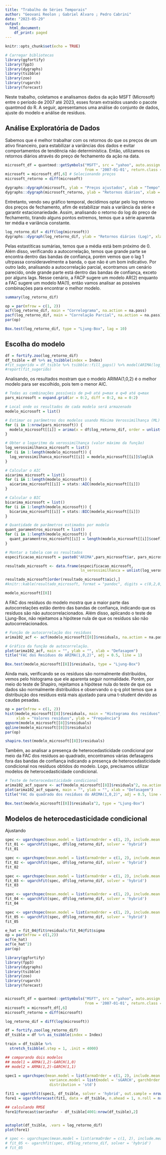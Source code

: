 ```yaml
---
title: "Trabalho de Séries Temporais"
author: "Geovani Reolon ; Gabriel Alvaro ; Pedro Cabrini"
date: "2023-05-29"
output:
  html_document:
    df_print: paged
---
```


```r
knitr::opts_chunk$set(echo = TRUE)
```

```r
# Carregar bibliotecas
library(ggfortify)
library(fpp3)
library(dygraphs)
library(tsibble)
library(zoo)
library(rugarch)
library(forecast)
```


Neste trabalho, coletamos e analisamos dados da ação MSFT (Microsoft) entre o período de 2007 até 2023, esses foram extraídos usando o pacote quantmod do R. A seguir, apresentamos uma análise do conjunto de dados, ajuste do modelo e análise de resíduos. 

## Análise Exploratória de Dados

Sabemos que é melhor trabalhar com os retornos do que os preços de um ativo financeiro, para estabilizar a variâncias dos dados e evitar comportamentos de tendência não determinística. Então, utilizamos os retornos diários através do preço de fechamento da ação na data.

```r
microsoft_df = quantmod::getSymbols("MSFT", src = "yahoo", auto.assign = FALSE, 
                                    from = '2007-01-01', return.class = 'zoo')# Coletando os dados
microsoft = microsoft_df[,6] # Selecionando preços
microsoft_retorno = diff(microsoft)

dygraphs::dygraph(microsoft, ylab = "Preços ajustados", xlab = "Tempo", main = "Série temporal do histórico de preços ajustados") # Preços diários
dygraphs::dygraph(microsoft_retorno, ylab = "Retornos diários", xlab = "Tempo", main = "Série Temporal dos retornos diários") # Retornos diários
```


Entretanto, vendo seu gráfico temporal, decidimos optar pelo log retorno dos preços de fechamento, afim de estabilizar mais a variância da série e garantir estacionariedade. Assim, analisando o retorno do log do preço de fechamento, tirando alguns pontos extremos, temos que a série aparenta ter média e variância constante.

```r
log_retorno_dif = diff(log(microsoft))
dygraphs::dygraph(log_retorno_dif, ylab = "Retornos diários (Log)", xlab = "Tempo", main = "Série Temporal dos retornos diários do Log") # Retornos diários Log 
```


Pelas estastíticas sumárias, temos que a média está bem próximo de 0. Além disso, verificando a autocorrelação, temos que grande parte se encontra dentro das bandas de confiança, porém vemos que o lag 1 ultrpassa consideravelmente a banda, o que não é um bom indicativo. Por outro lado, analisando a autocorrelação parcial, econtramos um cenário parecido, onde grande parte está dentro das bandas de confiança, exceto por alguns lags. Nesse cenário, a FACP sugere um modelo AR(2) enquanto a FAC sugere um modelo MA(1), então vamos analisar as possíves combinações para encontrar o melhor modelo.

```r
summary(log_retorno_dif)
```

```r
op = par(mfrow = c(1, 2))
acf(log_retorno_dif, main = "Correlograma", na.action = na.pass)
pacf(log_retorno_dif, main = "Correlação Parcial", na.action = na.pass)
par(op)
```

```r
Box.test(log_retorno_dif, type = "Ljung-Box", lag = 10)
```


## Escolha do modelo

```r
df = fortify.zoo(log_retorno_dif) 
df_tsible = df %>% as_tsibble(index = Index)
#fit_sugerido = df_tsible %>% tsibble::fill_gaps() %>% model(ARIMA(log_retorno_dif))
#report(fit_sugerido)
```

Analisando, os resultados mostram que o modelo ARIMA(1,0,2) é o melhor modelo para ser escolhido, pois tem o menor AIC.

```r
# Todas as combinações possíveis de p=0 até p=max e q=0 até q=max
pars_microsoft = expand.grid(ar = 0:2, diff = 0:2, ma = 0:2)

# Local onde os resultados de cada modelo será armazenado
modelo_microsoft = list()

# Estimar os parâmetros dos modelos usando Máxima Verossimilhança (ML)
for (i in 1:nrow(pars_microsoft)) {
  modelo_microsoft[[i]] = arima(x = df$log_retorno_dif, order = unlist(pars_microsoft[i, 1:3]), method = "ML")
}

# Obter o logaritmo da verossimilhança (valor máximo da função)
log_verossimilhanca_microsoft = list()
for (i in 1:length(modelo_microsoft)) {
  log_verossimilhanca_microsoft[[i]] = modelo_microsoft[[i]]$loglik
}

# Calcular o AIC
aicarima_microsoft = list()
for (i in 1:length(modelo_microsoft)) {
  aicarima_microsoft[[i]] = stats::AIC(modelo_microsoft[[i]])
}

# Calcular o BIC
bicarima_microsoft = list()
for (i in 1:length(modelo_microsoft)) {
  bicarima_microsoft[[i]] = stats::BIC(modelo_microsoft[[i]])
}

# Quantidade de parâmetros estimados por modelo
quant_paramentros_microsoft = list()
for (i in 1:length(modelo_microsoft)) {
  quant_paramentros_microsoft[[i]] = length(modelo_microsoft[[i]]$coef)+1 # +1 porque temos a variância do termo de erro 
}

# Montar a tabela com os resultados
especificacao_microsoft = paste0("ARIMA",pars_microsoft$ar, pars_microsoft$diff, pars_microsoft$ma)

resultado_microsoft <- data.frame(especificacao_microsoft, 
                                  ln_verossimilhanca = unlist(log_verossimilhanca_microsoft),aic = unlist(aicarima_microsoft), bic = unlist(bicarima_microsoft))

resultado_microsoft[order(resultado_microsoft$aic),]
#knitr::kable(resultado_microsoft, format = "pandoc", digits = c(0,2,0,0,2), align = 'c')
```

```r
modelo_microsoft[[8]]
```

A FAC dos resíduos do modelo mostra que a maior parte das autocorrelações estão dentro das bandas de confiança, indicando que os resíduos são não autocorrelacionados. Além disso, aplicando o teste de Ljung-Box, não rejeitamos a hipótese nula de que os resíduos são não autocorrelacionados.

```r
# Função de autocorrelação dos resíduos
arima102_acf <- acf(modelo_microsoft[[8]]$residuals, na.action = na.pass, plot = FALSE)

# Gráfico da função de autocorrelação. 
plot(arima102_acf, main = "", ylab = "", xlab = "Defasagem")
title("FAC dos Resíduos do ARIMA(1,0,2)", adj = 0.5, line = 1)
```

```r
Box.test(modelo_microsoft[[8]]$residuals, type = "Ljung-Box")
```

Ainda mais, verificando se os resíduos são normalmente distribuídos, vemos pelo histograma que ele aparenta seguir normalidade. Porém, por meio do teste de Shapiro, rejeitamos a hipótese nula do teste de que os dados são normalmente distribuídos e observando o q-q plot temos que a distribuição dos resíduos está mais ajustado para uma t-student devido as caudas pesadas.

```r
op = par(mfrow = c(1, 2))
hist(modelo_microsoft[[8]]$residuals, main = "Histograma dos resíduos", col = "lightblue",
     xlab = "Valores resíduos", ylab = "Frequência")
qqnorm(modelo_microsoft[[8]]$residuals)
qqline(modelo_microsoft[[8]]$residuals)
par(op)
```

```r
shapiro.test(modelo_microsoft[[8]]$residuals)
```

Também, ao analisar a presença de heterocedasticidade condicional por meio da FAC dos resíduos ao quadrado, encontramos várias defasagens fora das bandas de confiança indicando a presença de heterocedasticidade condicional nos resíduos obtidos do modelo. Logo, precisamos utilizar modelos de heterocedasticidade condicional.


```r
# Teste de heterocedasticidade condicional
arima102_acf_square <- acf(modelo_microsoft[[8]]$residuals^2, na.action = na.pass, plot = FALSE)
plot(arima102_acf_square, main = "", ylab = "", xlab = "Defasagem")
title("FAC do quadrado dos resíduos do ARIMA(1,0,2)", adj = 0.5, line = 1)
```

```r
Box.test(modelo_microsoft[[8]]$residuals^2, type = "Ljung-Box")
```

## Modelos de heterocedasticidade condicional

Ajustando 

```r
spec <- ugarchspec(mean.model = list(armaOrder = c(1, 2), include.mean = FALSE), variance.model = list(model = 'sGARCH', garchOrder = c(3, 0)), distribution = 'std')
fit_01 <- ugarchfit(spec, df$log_retorno_dif, solver = 'hybrid')
fit_01
```

```r
spec <- ugarchspec(mean.model = list(armaOrder = c(1, 2), include.mean = FALSE), variance.model = list(model = 'sGARCH', garchOrder = c(4, 0)), distribution = 'std')
fit_02 <- ugarchfit(spec, df$log_retorno_dif, solver = 'hybrid')
fit_02
```

```r
spec <- ugarchspec(mean.model = list(armaOrder = c(1, 2), include.mean = FALSE), variance.model = list(model = 'sGARCH', garchOrder = c(5, 0)), distribution = 'std')
fit_03 <- ugarchfit(spec, df$log_retorno_dif, solver = 'hybrid')
fit_03
```

```r
spec <- ugarchspec(mean.model = list(armaOrder = c(1, 2), include.mean = FALSE), variance.model = list(model = 'sGARCH', garchOrder = c(6, 0)), distribution = 'std')
fit_04 <- ugarchfit(spec, df$log_retorno_dif, solver = 'hybrid')
fit_04
```

```r
spec <- ugarchspec(mean.model = list(armaOrder = c(1, 2), include.mean = FALSE), variance.model = list(model = 'sGARCH', garchOrder = c(1, 1)), distribution = 'std')
fit_05 <- ugarchfit(spec, df$log_retorno_dif, solver = 'hybrid')
fit_05
```

```r
e_hat = fit_04@fit$residuals/fit_04@fit$sigma
op = par(mfrow = c(1,2))
acf(e_hat)
acf(e_hat^2)
par(op)
```

```r
library(ggfortify)
library(fpp3)
library(dygraphs)
library(tsibble)
library(zoo)
library(rugarch)
library(forecast)


microsoft_df = quantmod::getSymbols("MSFT", src = "yahoo", auto.assign = FALSE,
                                    from = '2007-01-01', return.class = 'zoo')
microsoft = microsoft_df[,6]
microsoft_retorno = diff(microsoft)

log_retorno_dif = diff(log(microsoft))

df = fortify.zoo(log_retorno_dif)
df_tsible = df %>% as_tsibble(index = Index)

train = df_tsible %>%
  stretch_tsibble(.step = 1, .init = 4000)

## comparando dois modelos
## model1 = ARMA(1,2)-GARCH(1,0)
## model2 = ARMA(1,2)-GARCH(1,1)

spec1 = ugarchspec(mean.model = list(armaOrder = c(1, 2), include.mean = FALSE), 
                    variance.model = list(model = 'sGARCH', garchOrder = c(1, 0)), 
                    distribution = 'std')

fit1 = ugarchfit(spec1, df_tsible, solver = 'hybrid', out.sample = nrow(df_tsible)-4001)
fore1 = ugarchforecast(fit1, data = df_tsible, n.ahead = 1, n.roll = nrow(df_tsible)-4001)

## calculando RMSE
fore1@forecast$seriesFor - df_tsible[4001:nrow(df_tsible),2]


autoplot(df_tsible, .vars = log_retorno_dif)
plot(fore1)

# spec <- ugarchspec(mean.model = list(armaOrder = c(1, 2), include.mean = FALSE), variance.model = list(model = 'sGARCH', garchOrder = c(1, 1)), distribution = 'std')
# fit_05 <- ugarchfit(spec, df$log_retorno_dif, solver = 'hybrid')
# fit_05

```








